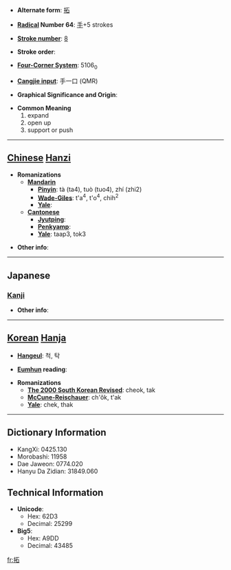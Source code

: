 * '''Alternate form''': [[拓]]

* '''[[Wiktionary:Chinese radical index| Radical]] Number 64''': [[Wiktionary:Chinese radical index 手|手]]+5 strokes

* '''[[Wiktionary:Chinese total strokes index|Stroke number]]''': [[Wiktionary:Chinese total strokes index 8|8]]

* '''Stroke order''': 

* '''[[Wiktionary:Chinese four corner index|Four-Corner System]]''': 5106<sub>0</sub>

* '''[[Wiktionary:Chinese Cangjie index|Cangjie input]]''': 手一口 (QMR)

* '''Graphical Significance and Origin''': 

* '''Common Meaning'''
*#expand
*# open up
*# support or push


----

== [[Chinese]] [[Hanzi]] ==

* '''Romanizations'''
** '''[[Mandarin]]'''
*** '''[[Pinyin]]''': tà (ta4), tuò (tuo4), zhí (zhi2)
*** '''[[Wade-Giles]]''': t'a<sup>4</sup>, t'o<sup>4</sup>, chih<sup>2</sup>
*** '''[[Yale]]''': 
** '''[[Cantonese]]'''
*** '''[[Jyutping]]''':
*** '''[[Penkyamp]]''': 
*** '''[[Yale]]''': taap3, tok3

* '''Other info''': 

----

==Japanese==
===[[Kanji]]===
{{kanji|on readings=[[たく]] (taku), [[せき]] (seki)|kun readings=[[ひらく]] (hiraku), [[ひろう]] (hirou)}}

* '''Other info''':  

----

== [[Korean]] [[Hanja]] ==

* '''[[Hangeul]]''': 척, 탁

* '''[[Eumhun]] reading''': 

* '''Romanizations'''
** '''[[The 2000 South Korean Revised Romanization|The 2000 South Korean Revised]]''': cheok, tak
** '''[[McCune-Reischauer]]''': ch'ŏk, t'ak
** '''[[Yale]]''': chek, thak

----

== Dictionary Information ==

* KangXi: 0425.130
* Morobashi: 11958
* Dae Jaweon: 0774.020
* Hanyu Da Zidian: 31849.060

== Technical Information ==

* '''Unicode''':
** Hex: 62D3
** Decimal: 25299
* '''Big5''':
** Hex: A9DD
** Decimal: 43485

[[fr:拓]]